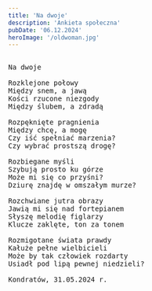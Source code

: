 ```yaml
---
title: 'Na dwoje'
description: 'Ankieta społeczna'
pubDate: '06.12.2024'
heroImage: '/oldwoman.jpg'
---
```

<pre>

Na dwoje 

Rozklejone połowy
Między snem, a jawą
Kości rzucone niezgody
Między ślubem, a zdradą

Rozpęknięte pragnienia
Między chcę, a mogę
Czy iść spełniać marzenia?
Czy wybrać prostszą drogę?

Rozbiegane myśli
Szybują prosto ku górze
Może mi się co przyśni?
Dziurę znajdę w omszałym murze?

Rozchwiane jutra obrazy
Jawią mi się nad fortepianem
Słyszę melodię figlarzy
Klucze zaklęte, ton za tonem

Rozmigotane świata prawdy
Kałuże pełne wielbicieli
Może by tak człowiek rozdarty
Usiadł pod lipą pewnej niedzieli?

Kondratów, 31.05.2024 r.

</pre>
